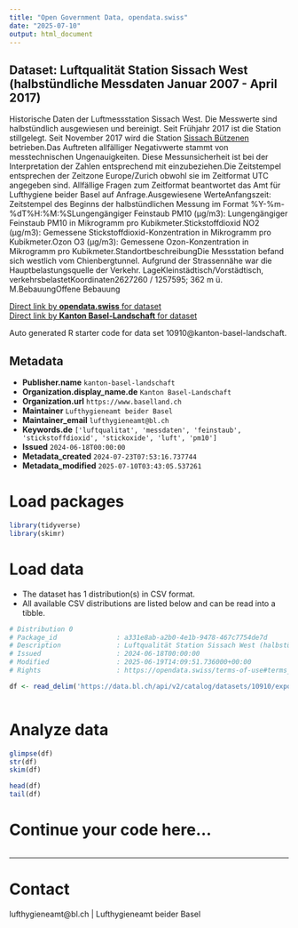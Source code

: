 ```yaml
---
title: "Open Government Data, opendata.swiss"
date: "2025-07-10"
output: html_document
---
```


## Dataset: Luftqualität Station Sissach West (halbstündliche Messdaten Januar 2007 - April 2017)

Historische Daten der Luftmessstation Sissach West. Die Messwerte sind halbstündlich ausgewiesen und bereinigt. Seit Frühjahr 2017 ist die Station stillgelegt. Seit November 2017 wird die Station [Sissach Bützenen](https://data.bl.ch/explore/dataset/12450/information/?sort=anfangszeit) betrieben.Das Auftreten allfälliger Negativwerte stammt von messtechnischen Ungenauigkeiten. Diese Messunsicherheit ist bei der Interpretation der Zahlen entsprechend mit einzubeziehen.Die Zeitstempel entsprechen der Zeitzone Europe/Zurich obwohl sie im Zeitformat UTC angegeben sind. Allfällige Fragen zum Zeitformat beantwortet das Amt für Lufthygiene beider Basel auf Anfrage.Ausgewiesene WerteAnfangszeit: Zeitstempel des Beginns der halbstündlichen Messung im Format %Y-%m-%dT%H:%M:%SLungengängiger Feinstaub PM10 (µg/m3): Lungengängiger Feinstaub PM10 in Mikrogramm pro Kubikmeter.Stickstoffdioxid NO2 (µg/m3): Gemessene Stickstoffdioxid-Konzentration in Mikrogramm pro Kubikmeter.Ozon O3 (µg/m3): Gemessene Ozon-Konzentration in Mikrogramm pro Kubikmeter.StandortbeschreibungDie Messstation befand sich westlich vom Chienbergtunnel. Aufgrund der Strassennähe war die Hauptbelastungsquelle der Verkehr. LageKleinstädtisch/Vorstädtisch, verkehrsbelastetKoordinaten2627260 / 1257595; 362 m ü. M.BebauungOffene Bebauung

[Direct link by **opendata.swiss** for dataset](https://opendata.swiss/de/dataset/luftqualitat-station-sissach-west-halbstundliche-messdaten-januar-2007-april-2017)<br>
[Direct link by **Kanton Basel-Landschaft** for dataset](https://data.bl.ch/explore/dataset/10910/)

Auto generated R starter code for data set 10910@kanton-basel-landschaft.

## Metadata

- **Publisher.name** `kanton-basel-landschaft`
- **Organization.display_name.de** `Kanton Basel-Landschaft`
- **Organization.url** `https://www.baselland.ch`
- **Maintainer** `Lufthygieneamt beider Basel`
- **Maintainer_email** `lufthygieneamt@bl.ch`
- **Keywords.de** `['luftqualitat', 'messdaten', 'feinstaub', 'stickstoffdioxid', 'stickoxide', 'luft', 'pm10']`
- **Issued** `2024-06-18T00:00:00`
- **Metadata_created** `2024-07-23T07:53:16.737744`
- **Metadata_modified** `2025-07-10T03:43:05.537261`


# Load packages

```r

library(tidyverse)
library(skimr)

```

# Load data

-   The dataset has 1 distribution(s) in CSV format.
-   All available CSV distributions are listed below and can be read into a tibble.

```r

# Distribution 0
# Package_id               : a331e8ab-a2b0-4e1b-9478-467c7754de7d
# Description              : Luftqualität Station Sissach West (halbstündliche Messdaten Januar 2007 - April 2017) (csv)
# Issued                   : 2024-06-18T00:00:00
# Modified                 : 2025-06-19T14:09:51.736000+00:00
# Rights                   : https://opendata.swiss/terms-of-use#terms_by

df <- read_delim('https://data.bl.ch/api/v2/catalog/datasets/10910/exports/csv?use_labels=true')



```

# Analyze data

```r

glimpse(df)
str(df)
skim(df)

head(df)
tail(df)

```

# Continue your code here...

```r

```

------------------------------------------------------------------------

# Contact

lufthygieneamt@bl.ch | Lufthygieneamt beider Basel
